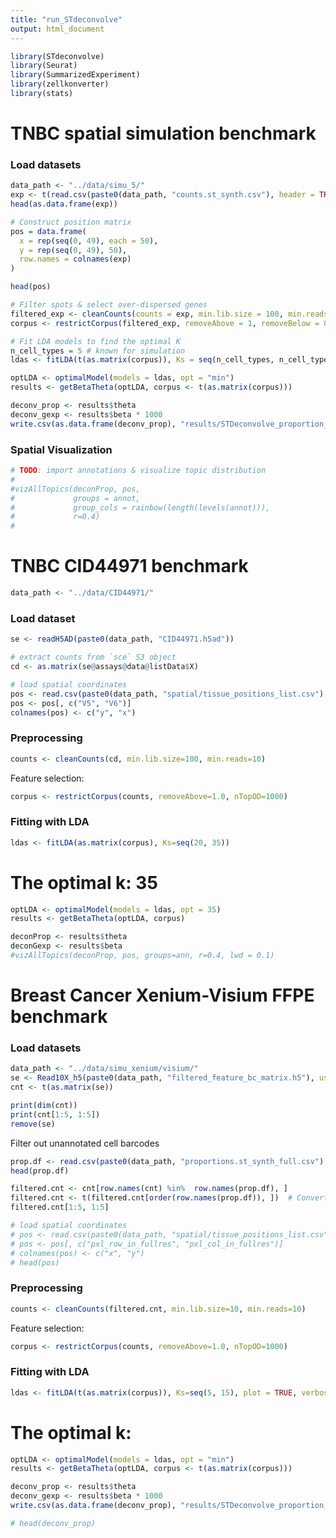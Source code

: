```yaml
---
title: "run_STdeconvolve"
output: html_document
---
```



```r
library(STdeconvolve)
library(Seurat)
library(SummarizedExperiment)
library(zellkonverter)
library(stats)
```


# TNBC spatial simulation benchmark
### Load datasets
```r
data_path <- "../data/simu_5/"
exp <- t(read.csv(paste0(data_path, "counts.st_synth.csv"), header = TRUE, row.names = 1))
head(as.data.frame(exp))
```


```r
# Construct position matrix
pos = data.frame(
  x = rep(seq(0, 49), each = 50),
  y = rep(seq(0, 49), 50),
  row.names = colnames(exp)
)

head(pos)
```

```r
# Filter spots & select over-dispersed genes
filtered_exp <- cleanCounts(counts = exp, min.lib.size = 100, min.reads = 1, min.detected = 1)
corpus <- restrictCorpus(filtered_exp, removeAbove = 1, removeBelow = 0.05, alpha = 0.05, plot = TRUE, verbose = TRUE)
```


```r
# Fit LDA models to find the optimal K
n_cell_types = 5 # known for simulation
ldas <- fitLDA(t(as.matrix(corpus)), Ks = seq(n_cell_types, n_cell_types, by = 1), plot = TRUE, verbose = TRUE)
```


```r
optLDA <- optimalModel(models = ldas, opt = "min")
results <- getBetaTheta(optLDA, corpus <- t(as.matrix(corpus)))

deconv_prop <- results$theta
deconv_gexp <- results$beta * 1000
write.csv(as.data.frame(deconv_prop), "results/STDeconvolve_proportion_simu_5.csv")
```


### Spatial Visualization
```r
# TODO: import annotations & visualize topic distribution
#
#vizAllTopics(deconProp, pos,
#             groups = annot, 
#             group_cols = rainbow(length(levels(annot))),
#             r=0.4)	
#
```


# TNBC CID44971 benchmark
```r
data_path <- "../data/CID44971/"
```

### Load dataset
```r
se <- readH5AD(paste0(data_path, "CID44971.h5ad"))
```


```r
# extract counts from `sce` S3 object
cd <- as.matrix(se@assays@data@listData$X)

# load spatial coordinates
pos <- read.csv(paste0(data_path, "spatial/tissue_positions_list.csv"), header = FALSE, row.names = 1)
pos <- pos[, c("V5", "V6")]
colnames(pos) <- c("y", "x")
```



### Preprocessing
```r
counts <- cleanCounts(cd, min.lib.size=100, min.reads=10)
```


Feature selection:
```r
corpus <- restrictCorpus(counts, removeAbove=1.0, nTopOD=1000)
```

### Fitting with LDA

```r
ldas <- fitLDA(as.matrix(corpus), Ks=seq(20, 35))
```

# The optimal k: 35
```r
optLDA <- optimalModel(models = ldas, opt = 35)
results <- getBetaTheta(optLDA, corpus)
```


```r
deconProp <- results$theta
deconGexp <- results$beta
#vizAllTopics(deconProp, pos, groups=ann, r=0.4, lwd = 0.1)
```


# Breast Cancer Xenium-Visium FFPE benchmark
### Load datasets
```r
data_path <- "../data/simu_xenium/visium/"
se <- Read10X_h5(paste0(data_path, "filtered_feature_bc_matrix.h5"), use.names = TRUE)
cnt <- t(as.matrix(se))

print(dim(cnt))
print(cnt[1:5, 1:5])
remove(se)
```
Filter out unannotated cell barcodes
```r
prop.df <- read.csv(paste0(data_path, "proportions.st_synth_full.csv"), header = TRUE, row.names = 1)
head(prop.df)

filtered.cnt <- cnt[row.names(cnt) %in%  row.names(prop.df), ]
filtered.cnt <- t(filtered.cnt[order(row.names(prop.df)), ])  # Convert back to Gene x Spot
filtered.cnt[1:5, 1:5]
```


```r
# load spatial coordinates
# pos <- read.csv(paste0(data_path, "spatial/tissue_positions_list.csv"), header = TRUE, row.names = 1)
# pos <- pos[, c("pxl_row_in_fullres", "pxl_col_in_fullres")]
# colnames(pos) <- c("x", "y")
# head(pos)
```

### Preprocessing
```r
counts <- cleanCounts(filtered.cnt, min.lib.size=10, min.reads=10)
```

Feature selection:
```r
corpus <- restrictCorpus(counts, removeAbove=1.0, nTopOD=1000)
```

### Fitting with LDA
```r
ldas <- fitLDA(t(as.matrix(corpus)), Ks=seq(5, 15), plot = TRUE, verbose = TRUE)
```

# The optimal k: 
```r
optLDA <- optimalModel(models = ldas, opt = "min")
results <- getBetaTheta(optLDA, corpus <- t(as.matrix(corpus)))

deconv_prop <- results$theta
deconv_gexp <- results$beta * 1000
write.csv(as.data.frame(deconv_prop), "results/STDeconvolve_proportion_simu_xenium.csv")
```

```r
# head(deconv_prop)
```
